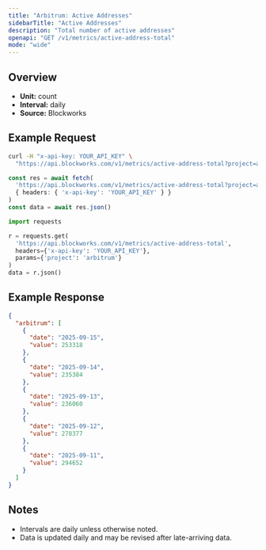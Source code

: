 ```yaml
---
title: "Arbitrum: Active Addresses"
sidebarTitle: "Active Addresses"
description: "Total number of active addresses"
openapi: "GET /v1/metrics/active-address-total"
mode: "wide"
---
```


## Overview

- **Unit:** count
- **Interval:** daily
- **Source:** Blockworks

## Example Request

<CodeGroup>

```bash cURL
curl -H "x-api-key: YOUR_API_KEY" \
  "https://api.blockworks.com/v1/metrics/active-address-total?project=arbitrum"
```

```typescript TypeScript
const res = await fetch(
  'https://api.blockworks.com/v1/metrics/active-address-total?project=arbitrum',
  { headers: { 'x-api-key': 'YOUR_API_KEY' } }
)
const data = await res.json()
```

```python Python
import requests

r = requests.get(
  'https://api.blockworks.com/v1/metrics/active-address-total',
  headers={'x-api-key': 'YOUR_API_KEY'},
  params={'project': 'arbitrum'}
)
data = r.json()
```

</CodeGroup>

## Example Response

```json
{
  "arbitrum": [
    {
      "date": "2025-09-15",
      "value": 253318
    },
    {
      "date": "2025-09-14",
      "value": 235384
    },
    {
      "date": "2025-09-13",
      "value": 236060
    },
    {
      "date": "2025-09-12",
      "value": 278377
    },
    {
      "date": "2025-09-11",
      "value": 294652
    }
  ]
}
```

## Notes
- Intervals are daily unless otherwise noted.
- Data is updated daily and may be revised after late-arriving data.